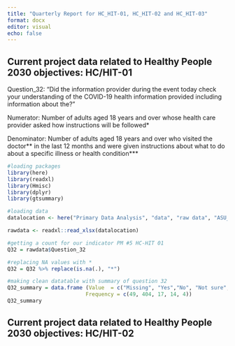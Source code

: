 ```yaml
---
title: "Quarterly Report for HC_HIT-01, HC_HIT-02 and HC_HIT-03"
format: docx
editor: visual
echo: false
---
```


## Current project data related to Healthy People 2030 objectives: HC/HIT-01

Question_32: "Did the information provider during the event today check your understanding of the COVID-19 health information provided including information about the?"

Numerator: Number of adults aged 18 years and over whose health care provider asked how instructions will be followed*

Denominator: Number of adults aged 18 years and over who visited the doctor** in the last 12 months and were given instructions about what to do about a specific illness or health condition***

```r
#loading packages 
library(here)
library(readxl)
library(Hmisc)
library(dplyr)
library(gtsummary)

#loading data 
datalocation <- here("Primary Data Analysis", "data", "raw data", "ASU_Paper_Qualtrics_Merged.xlsx")

rawdata <- readxl::read_xlsx(datalocation)

#getting a count for our indicator PM #5 HC-HIT 01  
Q32 = rawdata$Question_32

#replacing NA values with *
Q32 = Q32 %>% replace(is.na(.), "*")

#making clean datatable with summary of question 32
Q32_summary = data.frame (Value  = c("Missing", "Yes","No", "Not sure", "Do not know"),
                         Frequency = c(49, 404, 17, 14, 4))
Q32_summary
```

## Current project data related to Healthy People 2030 objectives: HC/HIT-02

